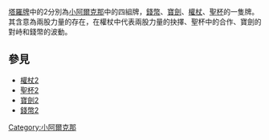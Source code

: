 {{unreferenced|time=2019-03-30T11:36:30+00:00}}
[[塔羅牌|塔羅牌]]中的2分別為[[小阿爾克那|小阿爾克那]]中的四組牌，[[錢幣_(塔羅牌)|錢幣]]、[[寶劍|寶劍]]、[[權杖|權杖]]、[[聖杯|聖杯]]的一隻牌。其含意為兩股力量的存在，在權杖中代表兩股力量的抉擇、聖杯中的合作、寶劍的對峙和錢幣的波動。

== 參見 ==
* [[權杖2|權杖2]]
* [[聖杯2|聖杯2]]
* [[寶劍2|寶劍2]]
* [[錢幣2|錢幣2]]

[[Category:小阿爾克那|Category:小阿爾克那]]
{{塔罗牌}}
{{占星学小作品}}